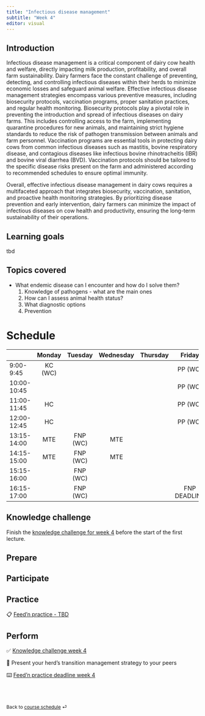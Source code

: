 ```yaml
---
title: "Infectious disease management"
subtitle: "Week 4"
editor: visual
---
```


## Introduction

Infectious disease management is a critical component of dairy cow health and welfare, directly impacting milk production, profitability, and overall farm sustainability. Dairy farmers face the constant challenge of preventing, detecting, and controlling infectious diseases within their herds to minimize economic losses and safeguard animal welfare. Effective infectious disease management strategies encompass various preventive measures, including biosecurity protocols, vaccination programs, proper sanitation practices, and regular health monitoring. Biosecurity protocols play a pivotal role in preventing the introduction and spread of infectious diseases on dairy farms. This includes controlling access to the farm, implementing quarantine procedures for new animals, and maintaining strict hygiene standards to reduce the risk of pathogen transmission between animals and farm personnel. Vaccination programs are essential tools in protecting dairy cows from common infectious diseases such as mastitis, bovine respiratory disease, and contagious diseases like infectious bovine rhinotracheitis (IBR) and bovine viral diarrhea (BVD). Vaccination protocols should be tailored to the specific disease risks present on the farm and administered according to recommended schedules to ensure optimal immunity.

Overall, effective infectious disease management in dairy cows requires a multifaceted approach that integrates biosecurity, vaccination, sanitation, and proactive health monitoring strategies. By prioritizing disease prevention and early intervention, dairy farmers can minimize the impact of infectious diseases on cow health and productivity, ensuring the long-term sustainability of their operations.

## Learning goals

tbd

## Topics covered

-   What endemic disease can I encounter and how do I solve them?
    1.  Knowledge of pathogens - what are the main ones
    2.  How can I assess animal health status?
    3.  What diagnostic options
    4.  Prevention

# Schedule

|             | Monday  | Tuesday  | Wednesday | Thursday |    Friday    |
|-------------|:-------:|:--------:|:---------:|:--------:|:------------:|
| 9:00-9:45   | KC (WC) |          |           |          |   PP (WC)    |
| 10:00-10:45 |         |          |           |          |   PP (WC)    |
| 11:00-11:45 |   HC    |          |           |          |   PP (WC)    |
| 12:00-12:45 |   HC    |          |           |          |   PP (WC)    |
| 13:15-14:00 |   MTE   | FNP (WC) |    MTE    |          |              |
| 14:15-15:00 |   MTE   | FNP (WC) |    MTE    |          |              |
| 15:15-16:00 |         | FNP (WC) |           |          |              |
| 16:15-17:00 |         | FNP (WC) |           |          | FNP DEADLINE |

## Knowledge challenge

Finish the [knowledge challenge for week 4](https://forms.office.com/e/ves0JSAfZJ) before the start of the first lecture.

## Prepare

## Participate

## Practice

📋 [Feed'n practice - TBD](/ae/ae-0-movies.html)

## Perform

✅ [Knowledge challenge week 4](https://forms.office.com/e/ves0JSAfZJ)

📂 Present your herd's transition management strategy to your peers

⌨️ [Feed'n practice deadline week 4](/labs/lab-2.html)

<br><br>

::: {style="font-size: 0.875em;"}
Back to [course schedule](/ "Course schedule") ⏎
:::
